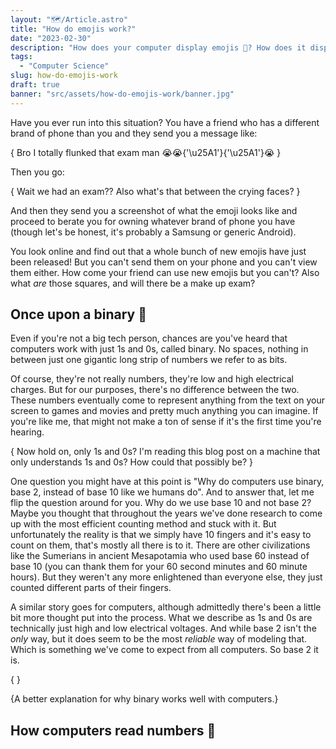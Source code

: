```yaml
---
layout: "🗺️/Article.astro"
title: "How do emojis work?"
date: "2023-02-30"
description: "How does your computer display emojis 🤣? How does it display anything?? 💩"
tags:
  - "Computer Science"
slug: how-do-emojis-work
draft: true
banner: "src/assets/how-do-emojis-work/banner.jpg"
---
```




Have you ever run into this situation? You have a friend who has a different brand of phone than you and they send you a message like:

{<Quote>
Bro I totally flunked that exam man 😭😭{'\u25A1'}{'\u25A1'}😭 
</Quote>}

Then you go:

{<Quote>
Wait we had an exam?? Also what's that between the crying faces?
</Quote>}

And then they send you a screenshot of what the emoji looks like and proceed to berate you for owning whatever brand of phone you have (though let's be honest, it's probably a Samsung or generic Android).

You look online and find out that a whole bunch of new emojis have just been released! But you can't send them on your phone and you can't view them either. How come your friend can use new emojis but you can't? Also what _are_ those squares, and will there be a make up exam?

## Once upon a binary 🤔

Even if you're not a big tech person, chances are you've heard that computers work with just 1s and 0s, called <T>binary</T>. No spaces, nothing in between just one gigantic long strip of numbers we refer to as <T>bits</T>.

<ByteGroup text="Hi!" />

Of course, they're not really numbers, they're low and high electrical charges. But for our purposes, there's no difference between the two. These numbers eventually come to represent anything from the text on your screen to games and movies and pretty much anything you can imagine.  If you're like me, that might not make a ton of sense if it's the first time you're hearing.

{<Quote author="Me, but probably also you.">
Now hold on, only 1s and 0s? I'm reading this blog post on a machine that only understands 1s and 0s? How could that possibly be?
</Quote>}

One question you might have at this point is "Why do computers use binary, base 2, instead of base 10 like we humans do". And to answer that, let me flip the question around for you. Why do <T>we</T> use base 10 and not base 2? Maybe you thought that throughout the years we've done research to come up with the most efficient counting method and stuck with it. But unfortunately the reality is that we simply have 10 fingers and it's easy to count on them, that's mostly all there is to it. There are other civilizations like the Sumerians in ancient Mesapotamia who used base 60 instead of base 10 (you can thank them for your 60 second minutes and 60 minute hours). But they weren't any more enlightened than everyone else, they just counted different parts of their fingers.

A similar story goes for computers, although admittedly there's been a little bit more thought put into the process. What we describe as 1s and 0s are technically just high and low electrical voltages. And while base 2 isn't the _only_ way, but it does seem to be the most _reliable_ way of modeling that. Which is something we've come to expect from all computers. So base 2 it is.

{<WideMedia>
  <Youtube id="fXwSFhUVFmE" />
</WideMedia>}

{<Caption>A better explanation for why binary works well with computers.</Caption>}

## How computers read numbers 🔢

<WideMedia>
  <BinaryNotepad value="example" client:visible />
</WideMedia>
